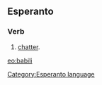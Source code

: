 ==Esperanto==
===Verb===
# [[chatter]].

[[eo:babili]]
[[Category:Esperanto language]]
{{Universala Vortaro}}